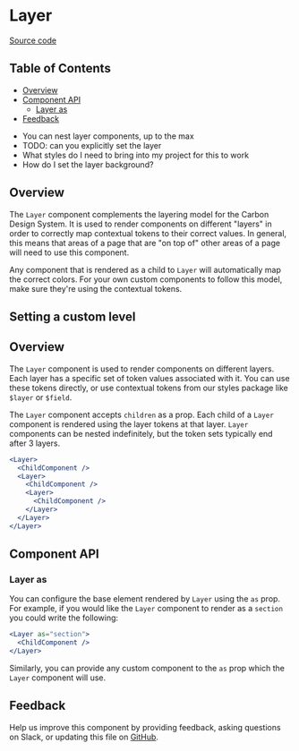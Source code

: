 
# Layer

[Source code](https://github.com/carbon-design-system/carbon/tree/main/packages/carbon-react/src/components/Layer)

<!-- prettier-ignore-start -->
<!-- START doctoc generated TOC please keep comment here to allow auto update -->
<!-- DON'T EDIT THIS SECTION, INSTEAD RE-RUN doctoc TO UPDATE -->
## Table of Contents

- [Overview](#overview)
- [Component API](#component-api)
  - [Layer as](#layer-as)
- [Feedback](#feedback)

<!-- END doctoc generated TOC please keep comment here to allow auto update -->
<!-- prettier-ignore-end -->

- You can nest layer components, up to the max
- TODO: can you explicitly set the layer
- What styles do I need to bring into my project for this to work
- How do I set the layer background?

## Overview

The `Layer` component complements the layering model for the Carbon Design
System. It is used to render components on different "layers" in order to
correctly map contextual tokens to their correct values. In general, this means
that areas of a page that are "on top of" other areas of a page will need to use
this component.

Any component that is rendered as a child to `Layer` will automatically map the
correct colors. For your own custom components to follow this model, make sure
they're using the contextual tokens.

<Canvas>
  <Story id="components-layer--default" />
</Canvas>

## Setting a custom level

<Canvas>
  <Story id="components-layer--custom-level" />
</Canvas>

## Overview

The `Layer` component is used to render components on different layers. Each
layer has a specific set of token values associated with it. You can use these
tokens directly, or use contextual tokens from our styles package like `$layer`
or `$field`.

The `Layer` component accepts `children` as a prop. Each child of a `Layer`
component is rendered using the layer tokens at that layer. `Layer` components
can be nested indefinitely, but the token sets typically end after 3 layers.

```jsx
<Layer>
  <ChildComponent />
  <Layer>
    <ChildComponent />
    <Layer>
      <ChildComponent />
    </Layer>
  </Layer>
</Layer>
```

## Component API

<ArgsTable />

### Layer as

You can configure the base element rendered by `Layer` using the `as` prop. For
example, if you would like the `Layer` component to render as a `section` you
could write the following:

```jsx
<Layer as="section">
  <ChildComponent />
</Layer>
```

Similarly, you can provide any custom component to the `as` prop which the
`Layer` component will use.

## Feedback

Help us improve this component by providing feedback, asking questions on Slack,
or updating this file on
[GitHub](https://github.com/carbon-design-system/carbon/edit/main/packages/carbon-react/src/components/Layer/Layer.mdx).
